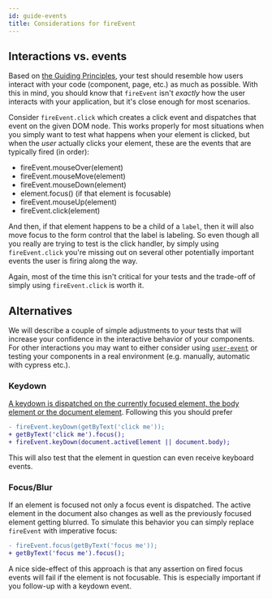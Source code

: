 ```yaml
---
id: guide-events
title: Considerations for fireEvent
---
```


## Interactions vs. events

Based on [the Guiding Principles](guiding-principles.mdx), your test should
resemble how users interact with your code (component, page, etc.) as much as
possible. With this in mind, you should know that `fireEvent` isn't _exactly_
how the user interacts with your application, but it's close enough for most
scenarios.

Consider `fireEvent.click` which creates a click event and dispatches that event
on the given DOM node. This works properly for most situations when you simply
want to test what happens when your element is clicked, but when the _user_
actually clicks your element, these are the events that are typically fired (in
order):

- fireEvent.mouseOver(element)
- fireEvent.mouseMove(element)
- fireEvent.mouseDown(element)
- element.focus() (if that element is focusable)
- fireEvent.mouseUp(element)
- fireEvent.click(element)

And then, if that element happens to be a child of a `label`, then it will also
move focus to the form control that the label is labeling. So even though all
you really are trying to test is the click handler, by simply using
`fireEvent.click` you're missing out on several other potentially important
events the user is firing along the way.

Again, most of the time this isn't critical for your tests and the trade-off of
simply using `fireEvent.click` is worth it.

## Alternatives

We will describe a couple of simple adjustments to your tests that will increase
your confidence in the interactive behavior of your components. For other
interactions you may want to either consider using
[`user-event`](ecosystem-user-event.mdx) or testing your components in a real
environment (e.g. manually, automatic with cypress etc.).

### Keydown

[A keydown is dispatched on the currently focused element, the body element or the document element](https://w3c.github.io/uievents/#events-keyboard-event-order).
Following this you should prefer

```diff
- fireEvent.keyDown(getByText('click me'));
+ getByText('click me').focus();
+ fireEvent.keyDown(document.activeElement || document.body);
```

This will also test that the element in question can even receive keyboard
events.

### Focus/Blur

If an element is focused not only a focus event is dispatched. The active
element in the document also changes as well as the previously focused element
getting blurred. To simulate this behavior you can simply replace `fireEvent`
with imperative focus:

```diff
- fireEvent.focus(getByText('focus me'));
+ getByText('focus me').focus();
```

A nice side-effect of this approach is that any assertion on fired focus events
will fail if the element is not focusable. This is especially important if you
follow-up with a keydown event.
